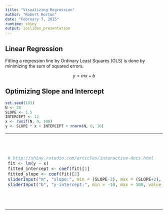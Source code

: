 ```yaml
---
title: "Visualizing Regression"
author: "Robert Horton"
date: "February 7, 2015"
runtime: shiny
output: ioslides_presentation
---
```


## Linear Regression

Fitting a regression line by Ordinary Least Squares (OLS) is done by minimizing the sum of squared errors.

$$
y = mx + b
$$

## Optimizing Slope and Intercept
```r
set.seed(103)
N <- 20
SLOPE <- 1.5
INTERCEPT <- 12
x <- runif(N, 0, 100)
y <- SLOPE * x + INTERCEPT + rnorm(N, 0, 10)
```
<table><tr><td>
```r
# http://shiny.rstudio.com/articles/interactive-docs.html
fit <- lm(y ~ x)
fitted_intercept <- coef(fit)[1]
fitted_slope <- coef(fit)[2]
sliderInput("m", "slope:", min = (SLOPE-2), max = (SLOPE+2), value = fitted_slope)
sliderInput("b", "y-intercept:", min = -10, max = 100, value = fitted_intercept)
```
</td><td>

```r
renderPlot({
    b <- as.numeric(input$b)
    m <- as.numeric(input$m)
    plot(x, y, pch=16, xlim=c(0,100), ylim=c(0,max(y)))
    abline(b, m, col="yellow")
    predictions <- m * x + b
    residuals <- y - predictions
    for (i in seq_along(x))
        lines(c(x[i],x[i]), c(y[i],predictions[i]), col="#ff8888")
    sse <- round(sum(residuals^2),1)
    text(90,10,paste("SSE:", sse))
})
```
</td></tr></table>


